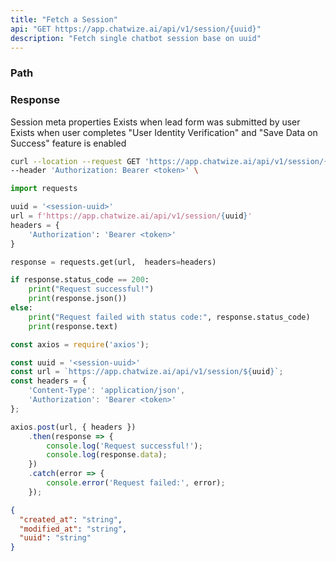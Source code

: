 ```yaml
---
title: "Fetch a Session"
api: "GET https://app.chatwize.ai/api/v1/session/{uuid}"
description: "Fetch single chatbot session base on uuid"
---
```


### Path

<ParamField path="uuid" type="string" required/>

### Response

<ResponseField name="created_at" type="string"/>
<ResponseField name="modified_at" type="string"/>
<ResponseField name="uuid" type="string"/>
<ResponseField name="meta" type="meta Object">
  Session meta properties
  <Expandable title="properties">
    <ResponseField name="user" type="user Object">
      Exists when lead form was submitted by user
    </ResponseField>
    <ResponseField name="auth_data" type="auth_data Object">
      Exists when user completes "User Identity Verification" and "Save Data on Success" feature is enabled
    </ResponseField>
  </Expandable>
</ResponseField>

<RequestExample>

```bash Curl
curl --location --request GET 'https://app.chatwize.ai/api/v1/session/{uuid}' \
--header 'Authorization: Bearer <token>' \
```

```py Python
import requests

uuid = '<session-uuid>'
url = f'https://app.chatwize.ai/api/v1/session/{uuid}'
headers = {
    'Authorization': 'Bearer <token>'
}

response = requests.get(url,  headers=headers)

if response.status_code == 200:
    print("Request successful!")
    print(response.json())
else:
    print("Request failed with status code:", response.status_code)
    print(response.text)
```

```ts JavaScript
const axios = require('axios');

const uuid = '<session-uuid>'
const url = `https://app.chatwize.ai/api/v1/session/${uuid}`;
const headers = {
    'Content-Type': 'application/json',
    'Authorization': 'Bearer <token>'
};

axios.post(url, { headers })
    .then(response => {
        console.log('Request successful!');
        console.log(response.data);
    })
    .catch(error => {
        console.error('Request failed:', error);
    });
```

</RequestExample>

<ResponseExample>

```json Response
{
  "created_at": "string",
  "modified_at": "string",
  "uuid": "string"
}

```

</ResponseExample>
